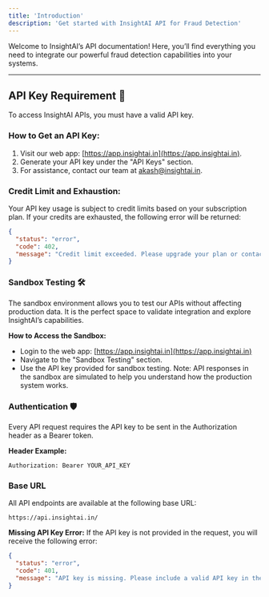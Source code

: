 ```yaml
---
title: 'Introduction'
description: 'Get started with InsightAI API for Fraud Detection'
---
```


<Note>
  Welcome to InsightAI’s API documentation! Here, you’ll find everything you need to integrate our powerful fraud detection capabilities into your systems.
</Note>

---

## API Key Requirement 🔑

To access InsightAI APIs, you must have a valid API key. 

### How to Get an API Key:
1. Visit our web app: [https://app.insightai.in](https://app.insightai.in).
2. Generate your API key under the "API Keys" section.
3. For assistance, contact our team at [akash@insightai.in](mailto:akash@insightai.in).

### Credit Limit and Exhaustion:
Your API key usage is subject to credit limits based on your subscription plan. If your credits are exhausted, the following error will be returned:

```json
{
  "status": "error",
  "code": 402,
  "message": "Credit limit exceeded. Please upgrade your plan or contact support."
}
```

### Sandbox Testing 🛠️
The sandbox environment allows you to test our APIs without affecting production data. It is the perfect space to validate integration and explore InsightAI’s capabilities.

**How to Access the Sandbox:**
* Login to the web app: [https://app.insightai.in](https://app.insightai.in)
* Navigate to the "Sandbox Testing" section.
* Use the API key provided for sandbox testing.
Note: API responses in the sandbox are simulated to help you understand how the production system works.

### Authentication 🛡️
Every API request requires the API key to be sent in the Authorization header as a Bearer token.

**Header Example:**
```
Authorization: Bearer YOUR_API_KEY
```

### Base URL
All API endpoints are available at the following base URL:
```
https://api.insightai.in/
```
**Missing API Key Error:**
If the API key is not provided in the request, you will receive the following error:
```json
{
  "status": "error",
  "code": 401,
  "message": "API key is missing. Please include a valid API key in the Authorization header."
}
```